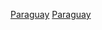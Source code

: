 {{Portal box|巴拉圭|體育運動}}
{{Year by category
| m = 2
| c = 0
| d = 1
| y = 6
| cat     = 巴拉圭體育
| sortkey = 體育
| parent  = 各年份巴拉圭體育
| subcat  = 2016年巴拉圭
}}

[[Category:2016年各國體育|Paraguay]]
[[Category:2016年南美洲體育|Paraguay]]